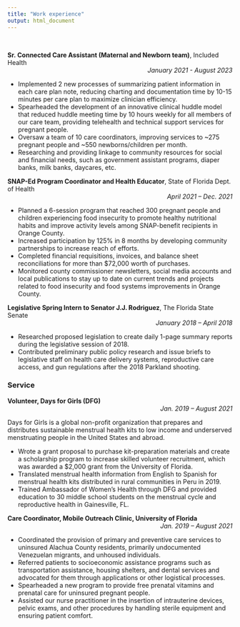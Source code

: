 ```yaml
---
title: "Work experience"
output: html_document
---
```


&nbsp;

**Sr. Connected Care Assistant (Maternal and Newborn team)**, Included Health <div align="right"> *January 2021 - August 2023*
<div align="left">
- Implemented 2 new processes of summarizing patient information in each care plan note, reducing charting and  documentation time by 10-15 minutes per care plan to maximize clinician efficiency.  
- Spearheaded the development of an innovative clinical huddle model that reduced huddle meeting time by 10 hours  weekly for all members of our care team, providing telehealth and technical support services for pregnant people.
- Oversaw a team of 10 care coordinators, improving services to ~275 pregnant people and ~550 newborns/children per month.  
- Researching and providing linkage to community resources for social and financial needs, such as government  assistant programs, diaper banks, milk banks, daycares, etc. 


**SNAP-Ed Program Coordinator and Health Educator**, State of Florida Dept. of Health <div align="right"> *April 2021 – Dec. 2021*
<div align="left">
- Planned a 6-session program that reached 300 pregnant people and children experiencing food insecurity to promote  healthy nutritional habits and improve activity levels among SNAP-benefit recipients in Orange County. 
- Increased participation by 125% in 8 months by developing community partnerships to increase reach of efforts. 
- Completed financial requisitions, invoices, and balance sheet reconciliations for more than $72,000 worth of  purchases.  
- Monitored county commissioner newsletters, social media accounts and local publications to stay up to date on  current trends and projects related to food insecurity and food systems improvements in Orange County.  

**Legislative Spring Intern to Senator J.J. Rodriguez**, The Florida State Senate <div align="right"> *January 2018 – April 2018* 
<div align="left">
- Researched proposed legislation to create daily 1-page summary reports during the legislative session of 2018.  
- Contributed preliminary public policy research and issue briefs to legislative staff on health care delivery systems, reproductive care access, and gun regulations after the 2018 Parkland shooting.  

<div align="left">
### Service
<div align="left">

**Volunteer, Days for Girls (DFG)** <div align="right"> *Jan. 2019 – August 2021*
<div align="left">
Days for Girls is a global non-profit organization that prepares and distributes sustainable menstrual health kits to low income and underserved menstruating people in the United States and abroad. 

- Wrote a grant proposal to purchase kit-preparation materials and create a scholarship program to increase skilled  volunteer recruitment, which was awarded a $2,000 grant from the University of Florida. 
- Translated menstrual health information from English to Spanish for menstrual health kits distributed in rural  communities in Peru in 2019. 
- Trained Ambassador of Women’s Health through DFG and provided education to 30 middle school students on  the menstrual cycle and reproductive health in Gainesville, FL. 

**Care Coordinator, Mobile Outreach Clinic, University of Florida** <div align="right"> *Jan. 2019 – August 2021*
<div align="left">
- Coordinated the provision of primary and preventive care services to uninsured Alachua County residents,  primarily undocumented Venezuelan migrants, and unhoused individuals. 
- Referred patients to socioeconomic assistance programs such as transportation assistance, housing shelters, and  dental services and advocated for them through applications or other logistical processes. 
- Spearheaded a new program to provide free prenatal vitamins and prenatal care for uninsured pregnant people. 
- Assisted our nurse practitioner in the insertion of intrauterine devices, pelvic exams, and other procedures by  handling sterile equipment and ensuring patient comfort. 
